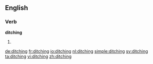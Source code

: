 ==English==

===Verb===
'''ditching'''
# {{present participle of|ditch}}

[[de:ditching]]
[[fr:ditching]]
[[io:ditching]]
[[nl:ditching]]
[[simple:ditching]]
[[sv:ditching]]
[[ta:ditching]]
[[vi:ditching]]
[[zh:ditching]]